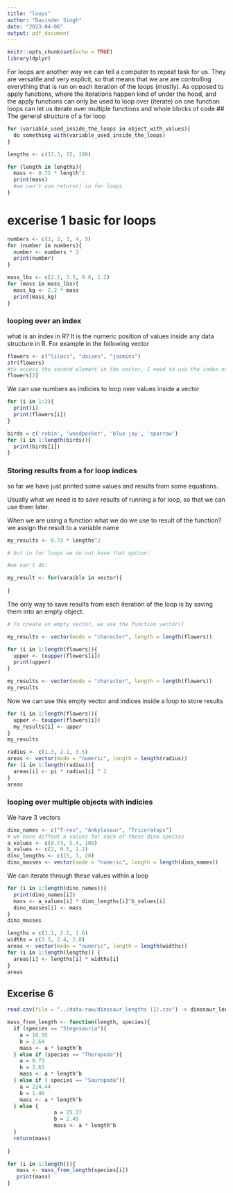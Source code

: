 ```yaml
---
title: "loops"
author: "Davinder Singh"
date: "2023-04-06"
output: pdf_document
---
```


```r
knitr::opts_chunk$set(echo = TRUE)
library(dplyr)
```

For loops are another way we can tell a computer to repeat task for us. They are versatile and very explicit, so that means that we are are controlling everything that is run on each iteration of the loops (mostly).
As opposed to apply functions, where the iterations happen kind of under the hood, and the apply functions can only be used to loop over (iterate) on one function
loops can let us iterate over multiple functions and whole blocks of code
## The general structure of a for loop
```r
for (variable_used_inside_the_loops in object_with_values){
  do something with(variable_used_inside_the_loops)
}

```

```r
lengths <- c(13.3, 15, 100)

for (length in lengths){
  mass <- 0.73 * length^2
  print(mass)
  #we can't use return() in for loops
}
```
# excerise 1 basic for loops
```r
numbers <- c(1, 2, 3, 4, 5)
for (number in numbers){
  number <- numbers * 3
  print(number)
}
```
```r
mass_lbs <- c(2.2, 3.5, 9.6, 1.2)
for (mass in mass_lbs){
  mass_kg <- 2.2 * mass
  print(mass_kg)
}
```

### looping over an index

what is an index in R?
It is the numeric position of values inside any data structure in R.
For example in the following vector
```r
flowers <- c("lilacs", "daises", "jasmins")
str(flowers)
#to access the second element in the vector, I need to use the index number 2 inside the square brackets, and that returns the values that is in that position in the vector
flowers[2]
```

We can use numbers as indicies to loop over values inside a vector
```r
for (i in 1:3){
  print(i)
  print(flowers[i])
}
```
```r
birds = c('robin', 'woodpecker', 'blue jay', 'sparrow')
for (i in 1:length(birds)){
  print(birds[i])
}
```
### Storing results from a for loop indices

so far we have just printed some values and results from some equations.

Usually what we need is to save results of running a for loop, so that we can use them later.

When we are using a function what we do we use to result of the function?
we assign the result to a variable name

```r
my_results <- 0.73 * lengths^2

# but in for loops we do not have that option:

#we can't do:
```

```r
my_result <- for(varaible in vector){
  
}
```

The only way to save results from each iteration of the loop is by saving them into an empty object.

```r
# To create an empty vector, we use the function vector()

my_results <- vector(mode = "character", length = length(flowers))

for (i in 1:length(flowers)){
  upper <- toupper(flowers[i])
  print(upper)
}
```
```r
my_results <- vector(mode = "character", length = length(flowers))
my_results
```
Now we can use this empty vector and indices inside a loop to store results

```r
for (i in 1:length(flowers)){
  upper <- toupper(flowers[i])
  my_results[i] <- upper
}
my_results
```

```r
radius <- c(1.3, 2.1, 3.5)
areas <- vector(mode = "numeric", length = length(radius))
for (i in 1:length(radius)){
  areas[i] <- pi * radius[i] ^ 2
}
areas
```

### looping over multiple objects with indicies

We have 3 vectors

```r
dino_names <- c("T-rex", "Ankylosaur", "Triceratops")
# we have diffent a values for each of these dino species
a_values <- c(0.73, 5.4, 100)
b_values <- c(2, 0.5, 1.2)
dino_lengths <- c(15, 3, 20)
dino_masses <- vector(mode = "numeric", length = length(dino_names))
```

We can iterate through these values within a loop

```r
for (i in 1:length(dino_names)){
  print(dino_names[i])
  mass <- a_values[i] * dino_lengths[i]^b_values[i]
  dino_masses[i] <- mass
}
dino_masses
```
```r
lengths = c(1.1, 2.2, 1.6)
widths = c(3.5, 2.4, 2.8)
areas <- vector(mode = "numeric", length = length(widths))
for (i in 1:length(lengths)) {
  areas[i] <- lengths[i] * widths[i]
}
areas
```
## Excerise 6
```r
read.csv(file = "../data-raw/dinosaur_lengths (1).csv") -> dinosaur_length
```


```r
mass_from_length <- function(length, species){
  if (species == "Stegosauria"){
    a = 10.95 
    b = 2.64
    mass <- a * length^b
  } else if (species == "Theropoda"){
    a = 0.73 
    b = 3.63
    mass <- a * length^b
  } else if ( species == "Sauropoda"){
    a = 214.44 
    b = 1.46
    mass <- a * length^b
  } else {
               a = 25.37
               b = 2.49
               mass <- a * length^b
  }
  return(mass)
  
}


```

```r
for (i in 1:length()){
   mass <- mass_from_length(species[i])
   print(mass)
}
```

